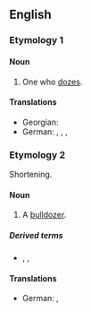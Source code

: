 ==English==

===Etymology 1===
{{suffix|en|doze|er}}

====Noun====
{{en-noun}}

# One who [[doze]]s.

====Translations====
{{trans-top|one who dozes}}
* Georgian: {{t|ka|მთვლემარე}}
* German: {{t|de|Dösender|m}}, {{t|de|Dösende|f}}, {{t|de|Schlummernder|m}} {{q|colloquial}}, {{t|de|Schlummernde|f}}
{{trans-mid}}
{{trans-bottom}}

===Etymology 2===
Shortening.

====Noun====
{{en-noun}}

# {{lb|en|informal}} A [[bulldozer]].

=====Derived terms=====
* {{l|en|tankdozer}}, {{l|en|tank-dozer}}, {{l|en|tank dozer}}

====Translations====
{{trans-top|dozer}}
* German: {{t|de|Dozer|m}} {{q|colloquial}}, {{t+|de|Raupe|f}} {{q|short for [[Planierraupe]]}}
{{trans-mid}}
{{trans-bottom}}
